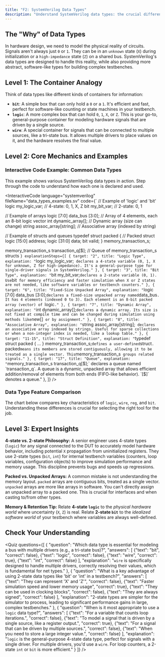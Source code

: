 ```yaml
---
title: "F2: SystemVerilog Data Types"
description: "Understand SystemVerilog data types: the crucial difference between 2-state (bit, int) and 4-state (logic, wire, reg) types, and their application in modeling hardware signals and building verification testbenches."
---
```



## The "Why" of Data Types

In hardware design, we need to model the physical reality of circuits. Signals aren't always just `0` or `1`. They can be in an `unknown` state (`X`) during initialization or a `high-impedance` state (`Z`) on a shared bus. SystemVerilog's data types are designed to handle this reality, while also providing more abstract, software-like types for building complex testbenches.

## Level 1: The Container Analogy

Think of data types like different kinds of containers for information:
- **`bit`**: A simple box that can only hold a `0` or a `1`. It's efficient and fast, perfect for software-like counting or state machines in your testbench.
- **`logic`**: A more complex box that can hold `0`, `1`, `X`, or `Z`. This is your go-to, general-purpose container for modeling hardware signals that are driven by a single source.
- **`wire`**: A special container for signals that can be connected to multiple sources, like a tri-state bus. It allows multiple drivers to place values on it, and the hardware resolves the final value.

## Level 2: Core Mechanics and Examples

### Interactive Code Example: Common Data Types

This example shows various SystemVerilog data types in action. Step through the code to understand how each one is declared and used.

<InteractiveCode
  language="systemverilog"
  fileName="data_types_examples.sv"
  code={`
// Example of 'logic' and 'bit'
logic my_logic_var; // 4-state: 0, 1, X, Z
bit   my_bit_var;   // 2-state: 0, 1

// Example of arrays
logic [7:0] data_bus [3:0]; // Array of 4 elements, each an 8-bit logic vector
int         dynamic_array[]; // Dynamic array (size can change)
string      assoc_array[string]; // Associative array (indexed by string)

// Example of structs and queues
typedef struct packed { // Packed struct
  logic [15:0] address;
  logic [31:0] data;
  bit          valid;
} memory_transaction_s;

memory_transaction_s transaction_q[$]; // Queue of memory_transaction_s structs
  `}
  explanationSteps={[
    { target: "2", title: "Logic Type", explanation: "`logic my_logic_var;` declares a 4-state variable (0, 1, X for unknown, Z for high-impedance). It's a general-purpose type for single-driver signals in SystemVerilog." },
    { target: "3", title: "Bit Type", explanation: "`bit my_bit_var;` declares a 2-state variable (0, 1). Use `bit` for memory efficiency and faster simulation when X or Z states are not needed, like software variables or testbench counters." },
    { target: "6", title: "Fixed-Size Unpacked Array", explanation: "`logic [7:0] data_bus [3:0];` declares a fixed-size unpacked array named `data_bus`. It has 4 elements (indexed 0 to 3). Each element is an 8-bit packed array (vector) of `logic`." },
    { target: "7", title: "Dynamic Array", explanation: "`int dynamic_array[];` declares a dynamic array. Its size is not fixed at compile time and can be changed during simulation using methods like `new[]` or by assignment." },
    { target: "8", title: "Associative Array", explanation: "`string assoc_array[string];` declares an associative array indexed by strings. Useful for sparse collections or when a non-integer index is needed, like a lookup table." },
    { target: "11-15", title: "Struct Definition", explanation: "`typedef struct packed { ... } memory_transaction_s;` defines a user-defined `struct`. `packed` means its members are stored contiguously, allowing it to be treated as a single vector. This `memory_transaction_s` groups related signals." },
    { target: "17", title: "Queue", explanation: "`memory_transaction_s transaction_q[$];` declares a queue named `transaction_q`. A queue is a dynamic, unpacked array that allows efficient addition/removal of elements from both ends (FIFO-like behavior). `[$]` denotes a queue." },
  ]}
/>

### Data Type Feature Comparison

The chart below compares key characteristics of `logic`, `wire`, `reg`, and `bit`. Understanding these differences is crucial for selecting the right tool for the job.

<div className="my-6">
  <DataTypeComparisonChart />
</div>

## Level 3: Expert Insights

**4-state vs. 2-state Philosophy:** A senior engineer uses 4-state types (`logic`) for any signal connected to the DUT to accurately model hardware behavior, including potential `X` propagation from uninitialized registers. They use 2-state types (`bit`, `int`) for internal testbench variables (counters, loop variables, configuration objects) to improve simulation performance and memory usage. This discipline prevents bugs and speeds up regressions.

**Packed vs. Unpacked Arrays:** A common mistake is not understanding the memory layout. `packed` arrays are contiguous bits, treated as a single vector. `unpacked` arrays are more like arrays in software. You can't directly assign an unpacked array to a packed one. This is crucial for interfaces and when casting to/from other types.

**Memory & Retention Tip:** Relate **4-state `logic`** to the *physical hardware world* where uncertainty (`X`, `Z`) is real. Relate **2-state `bit`** to the *idealized software world* of your testbench where variables are always well-defined.

## Check Your Understanding

<Quiz questions={[
    {
      "question": "Which data type is essential for modeling a bus with multiple drivers (e.g., a tri-state bus)?",
      "answers": [
        {"text": "bit", "correct": false},
        {"text": "logic", "correct": false},
        {"text": "wire", "correct": true},
        {"text": "int", "correct": false}
      ],
      "explanation": "`wire` is specifically designed to handle multiple drivers, correctly resolving their values, which is fundamental for net types."
    },
    {
      "question": "What is a key advantage of using 2-state data types like 'bit' or 'int' in a testbench?",
      "answers": [
        {"text": "They can represent 'X' and 'Z'", "correct": false},
        {"text": "Faster simulation speed and lower memory usage", "correct": true},
        {"text": "They can be used in clocking blocks", "correct": false},
        {"text": "They are always signed", "correct": false}
      ],
      "explanation": "2-state types are simpler for the simulator to process, leading to significant performance gains in large, complex testbenches."
    },
    {
      "question": "When is it most appropriate to use a `logic` data type?",
      "answers": [
        {"text": "For a variable that counts loop iterations.", "correct": false},
        {"text": "To model a signal that is driven by a single source, like a register output.", "correct": true},
        {"text": "For a signal that can be driven by multiple sources.", "correct": false},
        {"text": "When you need to store a large integer value.", "correct": false}
      ],
      "explanation": "`logic` is the general-purpose 4-state data type, perfect for signals with a single driver. For multiple drivers, you'd use a `wire`. For loop counters, a 2-state `int` or `bit` is more efficient."
    }
  ]} />
